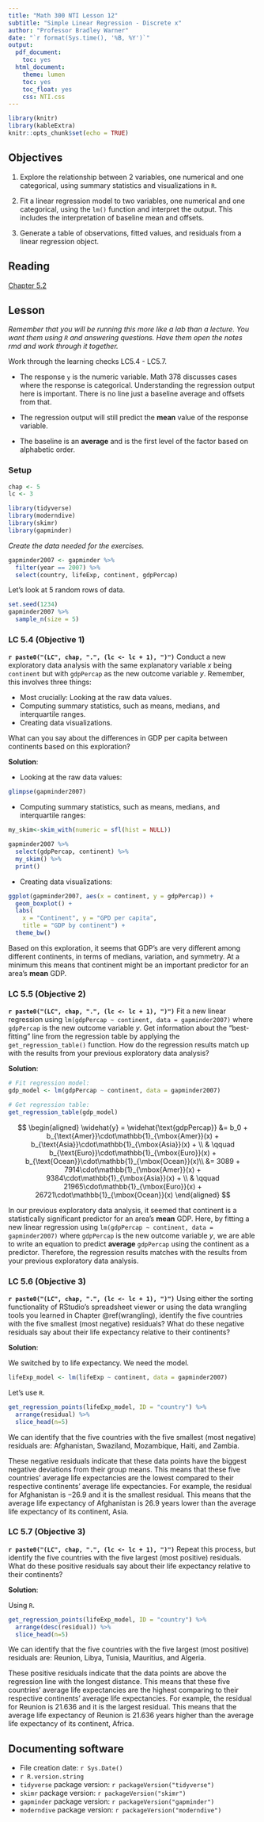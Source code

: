 ```yaml
---
title: "Math 300 NTI Lesson 12"
subtitle: "Simple Linear Regression - Discrete x"
author: "Professor Bradley Warner"
date: "`r format(Sys.time(), '%B, %Y')`"
output:
  pdf_document:
    toc: yes
  html_document:
    theme: lumen
    toc: yes
    toc_float: yes
    css: NTI.css
---
```



```r
library(knitr)
library(kableExtra)
knitr::opts_chunk$set(echo = TRUE)
```

## Objectives

1. Explore the relationship between 2 variables, one numerical and one categorical, using summary statistics and visualizations in `R`.  

2. Fit a linear regression model to two variables, one numerical and one categorical, using the `lm()` function and interpret the output. This includes the interpretation of baseline mean and offsets.    

3. Generate a table of observations, fitted values, and residuals from a linear regression object.  

## Reading 

[Chapter 5.2](https://moderndive.com/5-regression.html#model2)

## Lesson 

*Remember that you will be running this more like a lab than a lecture. You want them using `R` and answering questions. Have them open the notes rmd and work through it together.*

Work through the learning checks LC5.4 - LC5.7.

+ The response `y` is the numeric variable. Math 378 discusses cases where the response is categorical. Understanding the regression output here is important. There is no line just a baseline average and offsets from that.   

+ The regression output will still predict the **mean** value of the response variable.  

+ The baseline is an **average** and is the first level of the factor based on alphabetic order.

### Setup

```r
chap <- 5
lc <- 3
```

```r
library(tidyverse)
library(moderndive)
library(skimr)
library(gapminder)
``` 

*Create the data needed for the exercises.*

```r
gapminder2007 <- gapminder %>%
  filter(year == 2007) %>%
  select(country, lifeExp, continent, gdpPercap)
```

Let's look at 5 random rows of data.

```r
set.seed(1234)
gapminder2007 %>%
  sample_n(size = 5) 
```


### LC 5.4 (Objective 1)

**`r paste0("(LC", chap, ".", (lc <- lc + 1), ")")`** Conduct a new exploratory data analysis with the same explanatory variable $x$ being `continent` but with `gdpPercap` as the new outcome variable $y$. Remember, this involves three things:

- Most crucially: Looking at the raw data values.
- Computing summary statistics, such as means, medians, and interquartile ranges.
- Creating data visualizations.

What can you say about the differences in GDP per capita between continents based on this exploration?

**Solution**: 

- Looking at the raw data values: 
```r
glimpse(gapminder2007)
```

- Computing summary statistics, such as means, medians, and interquartile ranges:


```r
my_skim<-skim_with(numeric = sfl(hist = NULL))
```


```r
gapminder2007 %>%
  select(gdpPercap, continent) %>%
  my_skim() %>%
  print()
```



- Creating data visualizations:

```r
ggplot(gapminder2007, aes(x = continent, y = gdpPercap)) +
  geom_boxplot() +
  labs(
    x = "Continent", y = "GPD per capita",
    title = "GDP by continent") +
  theme_bw()
```

Based on this exploration, it seems that GDP's are very different among different continents, in terms of medians, variation, and symmetry. At a minimum this means that continent might be an important predictor for an area's **mean** GDP. 

### LC 5.5 (Objective 2)

**`r paste0("(LC", chap, ".", (lc <- lc + 1), ")")`** Fit a new linear regression using `lm(gdpPercap ~ continent, data = gapminder2007)` where `gdpPercap` is the new outcome variable $y$. Get information about the "best-fitting" line from the regression table by applying the `get_regression_table()` function. How do the regression results match up with the results from your previous exploratory data analysis?

**Solution**: 

```r
# Fit regression model:
gdp_model <- lm(gdpPercap ~ continent, data = gapminder2007)
```


```r
# Get regression table:
get_regression_table(gdp_model)
```

$$
\begin{aligned}
\widehat{y} = \widehat{\text{gdpPercap}} &= b_0 + b_{\text{Amer}}\cdot\mathbb{1}_{\mbox{Amer}}(x) + b_{\text{Asia}}\cdot\mathbb{1}_{\mbox{Asia}}(x) + \\
& \qquad b_{\text{Euro}}\cdot\mathbb{1}_{\mbox{Euro}}(x) + b_{\text{Ocean}}\cdot\mathbb{1}_{\mbox{Ocean}}(x)\\
&= 3089 + 7914\cdot\mathbb{1}_{\mbox{Amer}}(x) + 9384\cdot\mathbb{1}_{\mbox{Asia}}(x) + \\
& \qquad 21965\cdot\mathbb{1}_{\mbox{Euro}}(x) + 26721\cdot\mathbb{1}_{\mbox{Ocean}}(x)
\end{aligned}
$$

In our previous exploratory data analysis, it seemed that continent is a statistically significant predictor for an area's **mean** GDP. Here, by fitting a new linear regression using `lm(gdpPercap ~ continent, data = gapminder2007)` where `gdpPercap` is the new outcome variable $y$, we are able to write an equation to predict **average** `gdpPercap` using the continent as a predictor. Therefore, the regression results matches with the results from your previous exploratory data analysis. 

### LC 5.6 (Objective 3)

**`r paste0("(LC", chap, ".", (lc <- lc + 1), ")")`** Using either the sorting functionality of RStudio's spreadsheet viewer or using the data wrangling tools you learned in Chapter \@ref(wrangling), identify the five countries with the five smallest (most negative) residuals? What do these negative residuals say about their life expectancy relative to their continents?

**Solution**: 

We switched by to life expectancy. We need the model.

```r
lifeExp_model <- lm(lifeExp ~ continent, data = gapminder2007)
```


Let's use `R`.

```r
get_regression_points(lifeExp_model, ID = "country") %>%
  arrange(residual) %>%
  slice_head(n=5)
```

We can identify that the five countries with the five smallest (most negative) residuals are: Afghanistan, Swaziland, Mozambique, Haiti, and Zambia.

These negative residuals indicate that these data points have the biggest negative deviations from their group means. This means that these five countries' average life expectancies are the lowest compared to their respective continents' average life expectancies. For example, the residual for Afghanistan is $-26.9$ and it is the smallest residual. This means that the average life expectancy of Afghanistan is $26.9$ years lower than the average life expectancy of its continent, Asia. 

### LC 5.7 (Objective 3)

**`r paste0("(LC", chap, ".", (lc <- lc + 1), ")")`** Repeat this process, but identify the five countries with the five largest (most positive) residuals. What do these positive residuals say about their life expectancy relative to their continents?

**Solution**: 

Using `R`.

```r
get_regression_points(lifeExp_model, ID = "country") %>%
  arrange(desc(residual)) %>%
  slice_head(n=5)
```

We can identify that the five countries with the five largest (most positive) residuals are: Reunion, Libya, Tunisia, Mauritius, and Algeria. 

These positive residuals indicate that the data points are above the regression line with the longest distance. This means that these five countries' average life expectancies are the highest comparing to their respective continents' average life expectancies. For example, the residual for Reunion is $21.636$ and it is the largest residual. This means that the average life expectancy of Reunion is $21.636$ years higher than the average life expectancy of its continent, Africa. 



## Documenting software 

  * File creation date: `r Sys.Date()`
  * `r R.version.string`
  * `tidyverse` package version: `r packageVersion("tidyverse")`
  * `skimr` package version: `r packageVersion("skimr")`
  * `gapminder` package version: `r packageVersion("gapminder")`  
  * `moderndive` package version: `r packageVersion("moderndive")`
